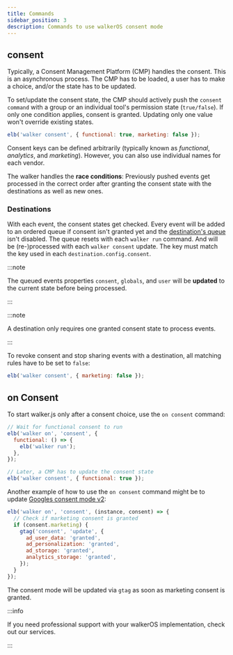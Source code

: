 ```yaml
---
title: Commands
sidebar_position: 3
description: Commands to use walkerOS consent mode
---
```



## consent

Typically, a Consent Management Platform (CMP) handles the consent. This is an
asynchronous process. The CMP has to be loaded, a user has to make a choice,
and/or the state has to be updated.

To set/update the consent state, the CMP should actively push the
`consent command` with a group or an individual tool's permission state
(`true/false`). If only one condition applies, consent is granted. Updating only
one value won't override existing states.

```js
elb('walker consent', { functional: true, marketing: false });
```

Consent keys can be defined arbitrarily (typically known as _functional_,
_analytics_, and _marketing_). However, you can also use individual names for
each vendor.

The walker handles the **race conditions**: Previously pushed events get
processed in the correct order after granting the consent state with the
destinations as well as new ones.

### Destinations

With each event, the consent states get checked. Every event will be added to an
ordered queue if consent isn't granted yet and the
[destination's queue](/docs/destinations/event_mapping#eventconfig)
isn't disabled. The queue resets with each `walker run` command. And will be
(re-)processed with each `walker consent` update. The key must match the key
used in each `destination.config.consent`.

:::note

The queued events properties `consent`, `globals`, and `user` will be
**updated** to the current state before being processed.

:::

:::note

A destination only requires one granted consent state to process events.

:::

To revoke consent and stop sharing events with a destination, all matching rules
have to be set to `false`:

```js
elb('walker consent', { marketing: false });
```

## on Consent

To start walker.js only after a consent choice, use the `on consent` command:

```js
// Wait for functional consent to run
elb('walker on', 'consent', {
  functional: () => {
    elb('walker run');
  },
});

// Later, a CMP has to update the consent state
elb('walker consent', { functional: true });
```

Another example of how to use the `on consent` command might be to update
[Googles consent mode v2](https://developers.google.com/tag-platform/security/guides/consent?consentmode=basic):

```js
elb('walker on', 'consent', (instance, consent) => {
  // Check if marketing consent is granted
  if (consent.marketing) {
    gtag('consent', 'update', {
      ad_user_data: 'granted',
      ad_personalization: 'granted',
      ad_storage: 'granted',
      analytics_storage: 'granted',
    });
  }
});
```

The consent mode will be updated via `gtag` as soon as marketing consent is
granted.

:::info

If you need professional support with your walkerOS implementation, check out
our&nbsp;<Link to="/services">services</Link>.

:::
